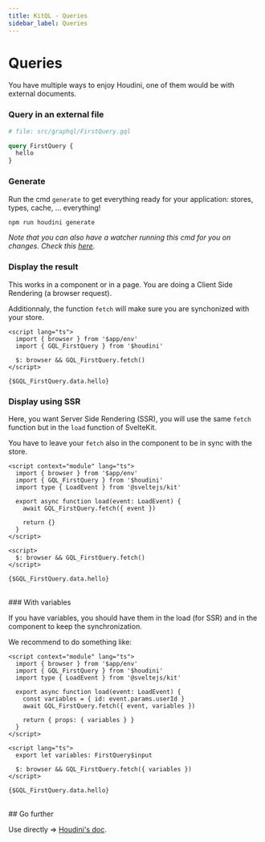 ```yaml
---
title: KitQL - Queries
sidebar_label: Queries
---
```


# Queries

You have multiple ways to enjoy Houdini, one of them would be with external documents.

### Query in an external file

```graphql
# file: src/graphql/FirstQuery.gql

query FirstQuery {
  hello
}
```

### Generate

Run the cmd `generate` to get everything ready for your application: stores, types, cache, ... everything!

```bash
npm run houdini generate
```

_Note that you can also have a watcher running this cmd for you on changes.
Check this [here](/docs/setup/03_vite-plugin-watch-and-run)._

### Display the result

This works in a component or in a page. You are doing a Client Side Rendering (a browser request).

Additionnaly, the function `fetch` will make sure you are synchonized with your store.

```svelte
<script lang="ts">
  import { browser } from '$app/env'
  import { GQL_FirstQuery } from '$houdini'

  $: browser && GQL_FirstQuery.fetch()
</script>

{$GQL_FirstQuery.data.hello}
```

### Display using SSR

Here, you want Server Side Rendering (SSR), you will use the same `fetch` function but in the `load` function of SvelteKit.

You have to leave your `fetch` also in the component to be in sync with the store.

```svelte
<script context="module" lang="ts">
  import { browser } from '$app/env'
  import { GQL_FirstQuery } from '$houdini'
  import type { LoadEvent } from '@sveltejs/kit'

  export async function load(event: LoadEvent) {
    await GQL_FirstQuery.fetch({ event })

    return {}
  }
</script>

<script>
  $: browser && GQL_FirstQuery.fetch()
</script>

{$GQL_FirstQuery.data.hello}
```

<br />
### With variables

If you have variables, you should have them in the load (for SSR) and in the component to keep the synchronization.

We recommend to do something like:

```svelte
<script context="module" lang="ts">
  import { browser } from '$app/env'
  import { GQL_FirstQuery } from '$houdini'
  import type { LoadEvent } from '@sveltejs/kit'

  export async function load(event: LoadEvent) {
    const variables = { id: event.params.userId }
    await GQL_FirstQuery.fetch({ event, variables })

    return { props: { variables } }
  }
</script>

<script lang="ts">
  export let variables: FirstQuery$input

  $: browser && GQL_FirstQuery.fetch({ variables })
</script>

{$GQL_FirstQuery.data.hello}
```

<br />
## Go further

Use directly => [Houdini's doc](https://www.houdinigraphql.com/api/query).
